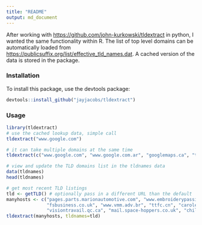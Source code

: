 ```yaml
---
title: "README"
output: md_document
---
```


After working with <https://github.com/john-kurkowski/tldextract> in python, I wanted the same functionality within R.  The list of top level domains can be automatically loaded from <https://publicsuffix.org/list/effective_tld_names.dat>.  A cached version of the data is stored in the package.  

### Installation

To install this package, use the devtools package:
```r
devtools::install_github("jayjacobs/tldextract")
```

### Usage

```r
library(tldextract)
# use the cached lookup data, simple call
tldextract("www.google.com")

# it can take multiple domains at the same time
tldextract(c("www.google.com", "www.google.com.ar", "googlemaps.ca", "tbn0.google.cn"))

# view and update the TLD domains list in the tldnames data
data(tldnames)
head(tldnames)

# get most recent TLD listings
tld <- getTLD() # optionally pass in a different URL than the default
manyhosts <- c("pages.parts.marionautomotive.com", "www.embroiderypassion.com", 
               "fsbusiness.co.uk", "www.vmm.adv.br", "ttfc.cn", "carole.co.il",
               "visiontravail.qc.ca", "mail.space-hoppers.co.uk", "chilton.k12.pa.us")
tldextract(manyhosts, tldnames=tld)
```
